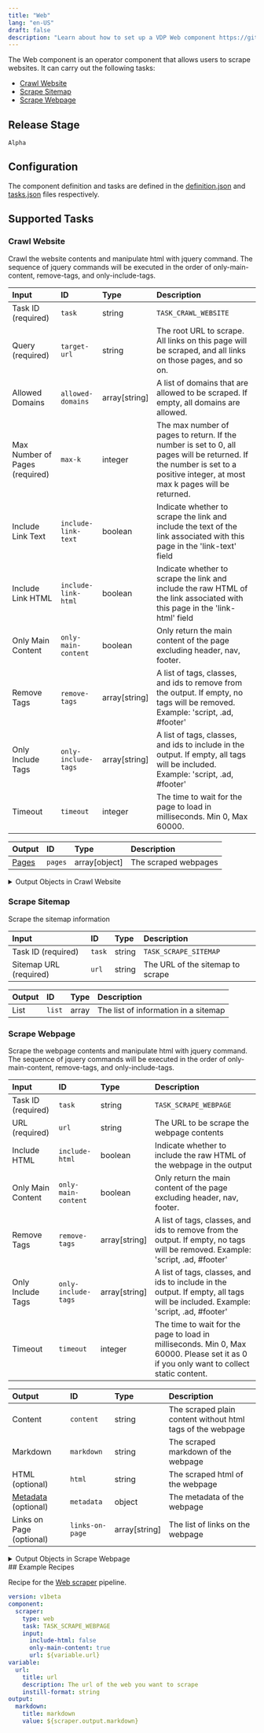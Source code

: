 ```yaml
---
title: "Web"
lang: "en-US"
draft: false
description: "Learn about how to set up a VDP Web component https://github.com/instill-ai/instill-core"
---
```


The Web component is an operator component that allows users to scrape websites.
It can carry out the following tasks:
- [Crawl Website](#crawl-website)
- [Scrape Sitemap](#scrape-sitemap)
- [Scrape Webpage](#scrape-webpage)

## Release Stage

`Alpha`

## Configuration

The component definition and tasks are defined in the [definition.json](https://github.com/instill-ai/component/blob/main/operator/web/v0/config/definition.json) and [tasks.json](https://github.com/instill-ai/component/blob/main/operator/web/v0/config/tasks.json) files respectively.



## Supported Tasks

### Crawl Website

Crawl the website contents and manipulate html with jquery command. The sequence of jquery commands will be executed in the order of only-main-content, remove-tags, and only-include-tags.

| Input | ID | Type | Description |
| :--- | :--- | :--- | :--- |
| Task ID (required) | `task` | string | `TASK_CRAWL_WEBSITE` |
| Query (required) | `target-url` | string | The root URL to scrape. All links on this page will be scraped, and all links on those pages, and so on. |
| Allowed Domains | `allowed-domains` | array[string] | A list of domains that are allowed to be scraped. If empty, all domains are allowed. |
| Max Number of Pages (required) | `max-k` | integer | The max number of pages to return. If the number is set to 0, all pages will be returned. If the number is set to a positive integer, at most max k pages will be returned. |
| Include Link Text | `include-link-text` | boolean | Indicate whether to scrape the link and include the text of the link associated with this page in the 'link-text' field |
| Include Link HTML | `include-link-html` | boolean | Indicate whether to scrape the link and include the raw HTML of the link associated with this page in the 'link-html' field |
| Only Main Content | `only-main-content` | boolean | Only return the main content of the page excluding header, nav, footer. |
| Remove Tags | `remove-tags` | array[string] | A list of tags, classes, and ids to remove from the output. If empty, no tags will be removed. Example: 'script, .ad, #footer' |
| Only Include Tags | `only-include-tags` | array[string] | A list of tags, classes, and ids to include in the output. If empty, all tags will be included. Example: 'script, .ad, #footer' |
| Timeout | `timeout` | integer | The time to wait for the page to load in milliseconds. Min 0, Max 60000. |





| Output | ID | Type | Description |
| :--- | :--- | :--- | :--- |
| [Pages](#crawl-website-pages) | `pages` | array[object] | The scraped webpages |

<details>
<summary> Output Objects in Crawl Website</summary>

<h4 id="crawl-website-pages">Pages</h4>

| Field | Field ID | Type | Note |
| :--- | :--- | :--- | :--- |
| Link | `link` | string | The full URL to which the webpage link is pointing, e.g., http://www.example.com/foo/bar. |
| Link HTML | `link-html` | string | The scraped raw html of the link associated with this webpage link |
| Link Text | `link-text` | string | The scraped text of the link associated with this webpage link, in plain text |
| Title | `title` | string | The title of a webpage link, in plain text |
</details>

### Scrape Sitemap

Scrape the sitemap information

| Input | ID | Type | Description |
| :--- | :--- | :--- | :--- |
| Task ID (required) | `task` | string | `TASK_SCRAPE_SITEMAP` |
| Sitemap URL (required) | `url` | string | The URL of the sitemap to scrape |





| Output | ID | Type | Description |
| :--- | :--- | :--- | :--- |
| List | `list` | array | The list of information in a sitemap |

### Scrape Webpage

Scrape the webpage contents and manipulate html with jquery command. The sequence of jquery commands will be executed in the order of only-main-content, remove-tags, and only-include-tags.

| Input | ID | Type | Description |
| :--- | :--- | :--- | :--- |
| Task ID (required) | `task` | string | `TASK_SCRAPE_WEBPAGE` |
| URL (required) | `url` | string | The URL to be scrape the webpage contents |
| Include HTML | `include-html` | boolean | Indicate whether to include the raw HTML of the webpage in the output |
| Only Main Content | `only-main-content` | boolean | Only return the main content of the page excluding header, nav, footer. |
| Remove Tags | `remove-tags` | array[string] | A list of tags, classes, and ids to remove from the output. If empty, no tags will be removed. Example: 'script, .ad, #footer' |
| Only Include Tags | `only-include-tags` | array[string] | A list of tags, classes, and ids to include in the output. If empty, all tags will be included. Example: 'script, .ad, #footer' |
| Timeout | `timeout` | integer | The time to wait for the page to load in milliseconds. Min 0, Max 60000. Please set it as 0 if you only want to collect static content. |





| Output | ID | Type | Description |
| :--- | :--- | :--- | :--- |
| Content | `content` | string | The scraped plain content without html tags of the webpage |
| Markdown | `markdown` | string | The scraped markdown of the webpage |
| HTML (optional) | `html` | string | The scraped html of the webpage |
| [Metadata](#scrape-webpage-metadata) (optional) | `metadata` | object | The metadata of the webpage |
| Links on Page (optional) | `links-on-page` | array[string] | The list of links on the webpage |

<details>
<summary> Output Objects in Scrape Webpage</summary>

<h4 id="scrape-webpage-metadata">Metadata</h4>

| Field | Field ID | Type | Note |
| :--- | :--- | :--- | :--- |
| Description | `description` | string | The description of the webpage |
| Source URL | `source-url` | string | The source URL of the webpage |
| Title | `title` | string | The title of the webpage |
</details>
## Example Recipes

Recipe for the [Web scraper](https://instill.tech/instill-ai/pipelines/web-scraper/playground) pipeline.

```yaml
version: v1beta
component:
  scraper:
    type: web
    task: TASK_SCRAPE_WEBPAGE
    input:
      include-html: false
      only-main-content: true
      url: ${variable.url}
variable:
  url:
    title: url
    description: The url of the web you want to scrape
    instill-format: string
output:
  markdown:
    title: markdown
    value: ${scraper.output.markdown}
```
